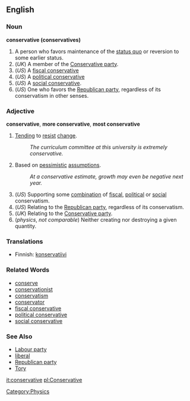 ==English==

===Noun===
'''conservative (conservatives)'''

#A person who favors maintenance of the [[status quo]] or reversion to some earlier status.
# (''UK'') A member of the [[Conservative party]].
# (''US'') A [[fiscal conservative]]
# (''US'') A [[political conservative]]
# (''US'') A [[social conservative]].
# (''US'') One who favors the [[Republican party]], regardless of its conservatism in other senses.

===Adjective===
'''conservative''', '''more conservative''', '''most conservative'''

# [[Tend]]ing to [[resist]] [[change]].
#: ''The curriculum committee at this university is extremely conservative.''
# Based on [[pessimistic]] [[assumption]]s.
#: ''At a conservative estimate, growth may even be negative next year.''
# (''US'') Supporting some [[combination]] of [[fiscal]], [[political]] or [[social]] conservatism.
# (''US'') Relating to the [[Republican party]], regardless of its conservatism.
# (''UK'') Relating to the [[Conservative party]].
# (''physics'', ''not comparable'') Neither creating nor destroying a given quantity.
[[Category:Physics]]

===Translations===
*Finnish: [[konservatiivi]]

===Related Words===
*[[conserve]]
*[[conservationist]]
*[[conservatism]]
*[[conservator]]
*[[fiscal conservative]]
*[[political conservative]]
*[[social conservative]]

===See Also===
*[[Labour party]]
*[[liberal]]
*[[Republican party]]
*[[Tory]]

[[it:conservative]]
[[pl:Conservative]]